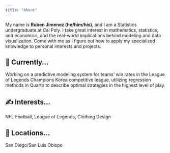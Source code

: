 ```yaml
---
title: "About"
---
```


My name is **Ruben Jimenez (he/him/his)**, and I am a Statistics undergraduate at Cal Poly. I take great interest in mathematics, statistics, and economics, and the real-world implications behind modeling and data visualization. Come with me as I figure out how to apply my specialized knowledge to personal interests and projects.

## 🔭 Currently... 
Working on a predictive modeling system for teams' win rates in the League of Legends Champions Korea competitive league, utilizing regression methods in Quarto to describe optimal strategies in the highest level of play.

## ✍  Interests... 
NFL Football, League of Legends, Clothing Design

## 📍 Locations...
San Diego/San Luis Obispo